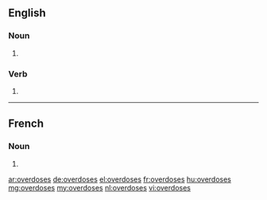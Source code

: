 ==English==

===Noun===
{{head|en|plural}}

# {{plural of|overdose|lang=en}}

===Verb===
{{head|en|verb form}}

# {{en-third-person singular of|overdose}}

----

==French==

===Noun===
{{head|fr|plural|g=?}}

# {{plural of|overdose|lang=fr}}

[[ar:overdoses]]
[[de:overdoses]]
[[el:overdoses]]
[[fr:overdoses]]
[[hu:overdoses]]
[[mg:overdoses]]
[[my:overdoses]]
[[nl:overdoses]]
[[vi:overdoses]]